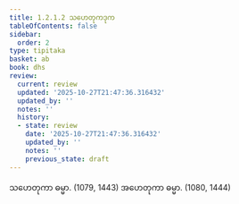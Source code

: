 ```yaml
---
title: 1.2.1.2 သဟေတုကဒုက
tableOfContents: false
sidebar:
  order: 2
type: tipitaka
basket: ab
book: dhs
review:
  current: review
  updated: '2025-10-27T21:47:36.316432'
  updated_by: ''
  notes: ''
  history:
  - state: review
    date: '2025-10-27T21:47:36.316432'
    updated_by: ''
    notes: ''
    previous_state: draft
---
```



<ReviewStatus review={frontmatter.review} showDetails={true} />

<HypothesisAnnotation frontmatter={frontmatter} />

<DynamicBreadcrumb />

<Division number="24" book="dhs" e="ch" v="29" p="6">

<Paragraph number="71" book="dhs">
သဟေတုကာ ဓမ္မာ. (<Emphasis>1079, 1443</Emphasis>)
</Paragraph>

<Paragraph number="72" book="dhs">
အဟေတုကာ ဓမ္မာ. (<Emphasis>1080, 1444</Emphasis>)
</Paragraph>
</Division>